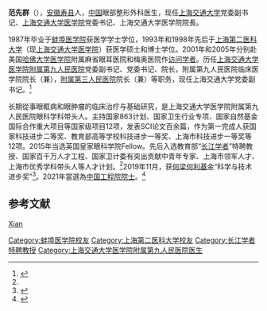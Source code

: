 '''范先群'''（{{bd|1964年|catIdx=H范}}），[[安徽|安徽]][[寿县|寿县]]人，[[中华人民共和国|中国]]眼部整形外科医生，现任[[上海交通大学|上海交通大学]]党委副书记、[[上海交通大学医学院|上海交通大学医学院]]党委书记、上海交通大学医学院院長。

1987年毕业于[[蚌埠医学院|蚌埠医学院]]获医学学士学位，1993年和1998年先后于[[上海第二医科大学|上海第二医科大学]]（现[[上海交通大学医学院|上海交通大学医学院]]）获医学硕士和博士学位。2001年和2005年分别赴美国[[哈佛大学医学院|哈佛大学医学院]]附属麻省眼耳医院和梅奥医院作[[访问学者|访问学者]]。历任[[上海交通大学医学院附属第九人民医院|上海交通大学医学院附属第九人民医院]]党委副书记、党委书记、院长，附属第九人民医院临床医学院院长（兼），[[上海交通大学医学院附属第三人民医院|附属第三人民医院]]院长（兼）等职务，现任上海交通大学党委副书记。<ref name=fxq>{{Cite web|url=https://www.shsmu.edu.cn/info/1099/1279.htm|title=师资队伍 范先群|publisher=上海交通大学医学院|accessdate=2019-12-28}}</ref>

长期從事眼眶病和眼肿瘤的临床治疗与基础研究，是上海交通大学医学院附属第九人民医院眼科学科带头人。主持国家863计划、国家卫生行业专项、国家自然基金国际合作重大项目等国家级项目12项，发表SCI论文百余篇，作为第一完成人获国家科技进步二等奖、教育部高等学校科技进步一等奖、上海市科技进步一等奖等12项。2015年当选英国皇家眼科学院Fellow。先后入选教育部“[[长江学者|长江学者]]”特聘教授、国家百千万人才工程、国家卫计委有突出贡献中青年专家、上海市领军人才、上海市优秀学科带头人等人才计划。<ref name=fxq/>2019年11月，获[[何梁何利基金|何梁何利基金]]“科学与技术进步奖”<ref>{{Cite news|url=https://news.sjtu.edu.cn/jdyw/20191122/116323.html|title=附属第九人民医院范先群教授荣获何梁何利基金“科学与技术进步奖|publisher=上海交通大学新闻网|date=2019-11-22}}</ref>。2021年當選為[[中国工程院院士|中国工程院院士]]。<ref>{{cite news |title=重磅！刚刚，上海交大院士+4 |url=https://news.sina.com.cn/c/2021-11-18/doc-iktzqtyu8058354.shtml}}</ref>

== 参考文献 ==
{{Reflist}}
{{中国工程院医药卫生学部院士}}
{{2011年度“长江学者奖励计划”特聘教授}}
{{Authority control}}
{{DEFAULTSORT:Fan范}}
[[category:范姓|Xian]]
[[Category:蚌埠医学院校友|Category:蚌埠医学院校友]]
[[Category:上海第二医科大学校友|Category:上海第二医科大学校友]]
[[Category:长江学者特聘教授|Category:长江学者特聘教授]]
[[Category:上海交通大学医学院附属第九人民医院医生|Category:上海交通大学医学院附属第九人民医院医生]]